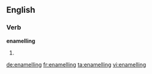 ==English==

===Verb===
'''enamelling'''

# {{context|British|lang=en}} {{present participle of|enamel}}

[[de:enamelling]]
[[fr:enamelling]]
[[ta:enamelling]]
[[vi:enamelling]]
